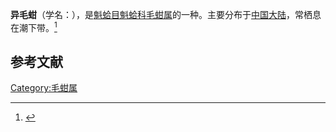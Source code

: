 {{Speciesbox
| name = 异毛蚶
| image = 
| image_width = 
| genus = Scapharca
| species = anomala
| authority = (Reeve)
}}
'''异毛蚶'''（学名：''{{lang|la|Scapharca anomala}}''），是[[魁蛤目|魁蛤目]][[魁蛤科|魁蛤科]][[毛蚶属|毛蚶属]]的一种。主要分布于[[中国大陆|中国大陆]]，常栖息在潮下带。<ref>{{cite web|url=http://shell.sinica.edu.tw/chinese/shellbase_detail.php?science_no=3603|title=国际贝库：异毛蚶|publisher=台湾贝类资料库|accessdate=2009-08-11|archive-date=2016-03-04|archive-url=https://web.archive.org/web/20160304120602/http://shell.sinica.edu.tw/chinese/shellbase_detail.php?science_no=3603}}</ref>

== 参考文献 ==
{{reflist|2}}

[[Category:毛蚶属|Category:毛蚶属]]